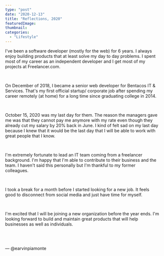 ```yaml
---
type: "post"
date: "2020-12-13"
title: "Reflections, 2020"
featuredImage:
thumbnail:
categories:
  - "Lifestyle"
---
```


I've been a software developer (mostly for the web) for 6 years. I always enjoy building products that at least solve my day to day problems. I spent most of my career as an independent developer and I get most of my projects at Freelancer.com.

<br />

On December of 2018, I became a senior web developer for Bentacos IT & Services. That's my first official startup/ corporate job after spending my career remotely (at home) for a long time since graduating college in 2014.

<br />

October 15, 2020 was my last day for them. The reason the managers gave me was that they cannot pay me anymore with my rate even though they already cut my salary by 20% back in June. I kind of felt sad on my last day because I knew that it would be the last day that I will be able to work with great people that I know.

<br />

I'm extremely fortunate to lead an IT team coming from a freelancer background. I'm happy that I'm able to contribute to their business and the team. I haven't said this personally but I'm thankful to my former colleagues.

<br />

I took a break for a month before I started looking for a new job. It feels good to disconnect from social media and just have time for myself.

<br />

I'm excited that I will be joining a new organization before the year ends. I'm looking forward to build and maintain great products that will help businesses as well as individuals.

<br />
<br />

&mdash; @earvinpiamonte
